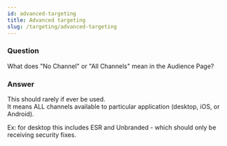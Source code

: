```yaml
---
id: advanced-targeting
title: Advanced targeting
slug: /targeting/advanced-targeting
---
```


### Question
What does "No Channel" or "All Channels" mean in the Audience Page?

### Answer
This should rarely if ever be used.  
It means ALL channels available to particular application (desktop, iOS, or Android).  

Ex: for desktop this includes ESR and Unbranded - which should only be receiving security fixes.

